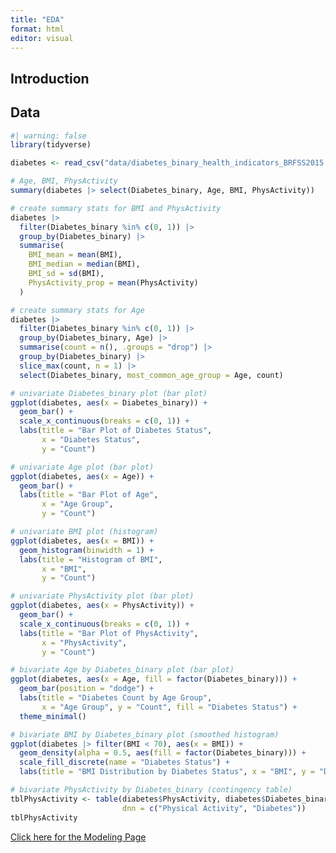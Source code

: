 ---
title: "EDA"
format: html
editor: visual
---

## Introduction

## Data
```{r}
#| warning: false
library(tidyverse)

diabetes <- read_csv("data/diabetes_binary_health_indicators_BRFSS2015.csv")

# Age, BMI, PhysActivity
summary(diabetes |> select(Diabetes_binary, Age, BMI, PhysActivity))

# create summary stats for BMI and PhysActivity
diabetes |> 
  filter(Diabetes_binary %in% c(0, 1)) |>
  group_by(Diabetes_binary) |>
  summarise(
    BMI_mean = mean(BMI),
    BMI_median = median(BMI),
    BMI_sd = sd(BMI),
    PhysActivity_prop = mean(PhysActivity)
  )

# create summary stats for Age
diabetes |>
  filter(Diabetes_binary %in% c(0, 1)) |>
  group_by(Diabetes_binary, Age) |>
  summarise(count = n(), .groups = "drop") |>
  group_by(Diabetes_binary) |>
  slice_max(count, n = 1) |>
  select(Diabetes_binary, most_common_age_group = Age, count)

# univariate Diabetes_binary plot (bar plot)
ggplot(diabetes, aes(x = Diabetes_binary)) +
  geom_bar() +
  scale_x_continuous(breaks = c(0, 1)) +
  labs(title = "Bar Plot of Diabetes Status",
       x = "Diabetes Status",
       y = "Count")

# univariate Age plot (bar plot)
ggplot(diabetes, aes(x = Age)) +
  geom_bar() +
  labs(title = "Bar Plot of Age",
       x = "Age Group",
       y = "Count")

# univariate BMI plot (histogram)
ggplot(diabetes, aes(x = BMI)) +
  geom_histogram(binwidth = 1) +
  labs(title = "Histogram of BMI",
       x = "BMI",
       y = "Count")

# univariate PhysActivity plot (bar plot)
ggplot(diabetes, aes(x = PhysActivity)) +
  geom_bar() +
  scale_x_continuous(breaks = c(0, 1)) +
  labs(title = "Bar Plot of PhysActivity",
       x = "PhysActivity",
       y = "Count")

# bivariate Age by Diabetes_binary plot (bar plot)
ggplot(diabetes, aes(x = Age, fill = factor(Diabetes_binary))) +
  geom_bar(position = "dodge") +
  labs(title = "Diabetes Count by Age Group",
       x = "Age Group", y = "Count", fill = "Diabetes Status") +
  theme_minimal()

# bivariate BMI by Diabetes_binary plot (smoothed histogram)
ggplot(diabetes |> filter(BMI < 70), aes(x = BMI)) +
  geom_density(alpha = 0.5, aes(fill = factor(Diabetes_binary))) +
  scale_fill_discrete(name = "Diabetes Status") +
  labs(title = "BMI Distribution by Diabetes Status", x = "BMI", y = "Density")

# bivariate PhysActivity by Diabetes_binary (contingency table)
tblPhysActivity <- table(diabetes$PhysActivity, diabetes$Diabetes_binary, 
                         dnn = c("Physical Activity", "Diabetes"))
tblPhysActivity
```

[Click here for the Modeling Page](Modeling.html)